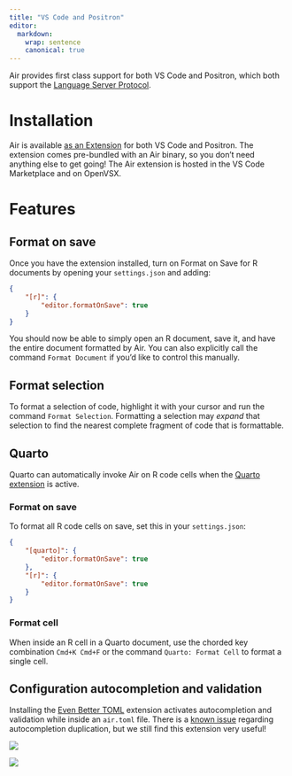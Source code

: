```yaml
---
title: "VS Code and Positron"
editor:
  markdown:
    wrap: sentence
    canonical: true
---
```


Air provides first class support for both VS Code and Positron, which both support the [Language Server Protocol](https://microsoft.github.io/language-server-protocol/).

# Installation

Air is available [as an Extension](https://marketplace.visualstudio.com/items?itemName=Posit.air-vscode) for both VS Code and Positron.
The extension comes pre-bundled with an Air binary, so you don't need anything else to get going!
The Air extension is hosted in the VS Code Marketplace and on OpenVSX.

# Features

## Format on save

Once you have the extension installed, turn on Format on Save for R documents by opening your `settings.json` and adding:

``` json
{
    "[r]": {
        "editor.formatOnSave": true
    }
}
```

You should now be able to simply open an R document, save it, and have the entire document formatted by Air.
You can also explicitly call the command `Format Document` if you'd like to control this manually.

<!--# Come back and add video -->

## Format selection

To format a selection of code, highlight it with your cursor and run the command `Format Selection`.
Formatting a selection may *expand* that selection to find the nearest complete fragment of code that is formattable.

<!--# Come back and add video -->

## Quarto

Quarto can automatically invoke Air on R code cells when the [Quarto extension](https://marketplace.visualstudio.com/items?itemName=quarto.quarto) is active.

### Format on save

To format all R code cells on save, set this in your `settings.json`:

``` json
{
    "[quarto]": {
        "editor.formatOnSave": true
    },
    "[r]": {
        "editor.formatOnSave": true
    }
}
```

<!--# Come back and add video -->

### Format cell

When inside an R cell in a Quarto document, use the chorded key combination `Cmd+K Cmd+F` or the command `Quarto: Format Cell` to format a single cell.

<!--# Come back and add video -->

## Configuration autocompletion and validation

Installing the [Even Better TOML](https://marketplace.visualstudio.com/items?itemName=tamasfe.even-better-toml) extension activates autocompletion and validation while inside an `air.toml` file.
There is a [known issue](https://github.com/tamasfe/taplo/issues/514) regarding autocompletion duplication, but we still find this extension very useful!

![](images/autocomplete-persistent-line-breaks.png){fig-align="center"}

![](images/autocomplete-line-ending.png){fig-align="center"}
